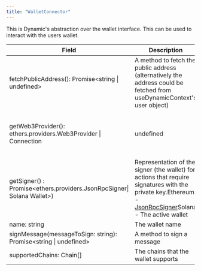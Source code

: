 ```yaml
---
title: "WalletConnector"
---
```


This is Dynamic's abstraction over the wallet interface. This can be used to interact with the users wallet.

| Field                                                                 | Description                                                                                                                                                                                                        |                                                                                                                                                                                                                                                                       |
| --------------------------------------------------------------------- | ------------------------------------------------------------------------------------------------------------------------------------------------------------------------------------------------------------------ | --------------------------------------------------------------------------------------------------------------------------------------------------------------------------------------------------------------------------------------------------------------------- |
| fetchPublicAddress\(\): Promise\<string \| undefined\>                    | A method to fetch the public address \(alternatively the address could be fetched from useDynamicContext's user object\)                                                                                             |                                                                                                                                                                                                                                                                       |
| getWeb3Provider\(\): ethers.providers.Web3Provider \| Connection        | undefined                                                                                                                                                                                                          | The provider should be used for read only actions on the block chain.Ethereum - A [Web3Provider](https://docs.ethers.io/v5/api/providers/other/#Web3Provider)SOLANA -[solana/web3js.Connection](https://solana-labs.github.io/solana-web3.js/classes/Connection.html) |
| getSigner\(\) : Promise\<ethers.providers.JsonRpcSigner\| Solana Wallet\>\) | Representation of the signer \(the wallet\) for actions that require signatures with the private key.Ethereum - [JsonRpcSigner](https://docs.ethers.io/v5/api/providers/jsonrpc-provider/)Solana - The active wallet |                                                                                                                                                                                                                                                                       |
| name: string                                                          | The wallet name                                                                                                                                                                                                    |                                                                                                                                                                                                                                                                       |
| signMessage\(messageToSign: string\): Promise\<string \| undefined\>      | A method to sign a message                                                                                                                                                                                         |                                                                                                                                                                                                                                                                       |
| supportedChains: Chain\[\]                                            | The chains that the wallet supports                                                                                                                                                                                |                                                                                                                                                                                                                                                                       |
